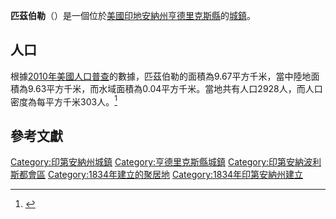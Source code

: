 {{noteTA
|G1=USState
|G2=地名
|G3=Unit
}}
{{Infobox settlement
|name            = 匹茲伯勒
|native_name = Pittsboro
|settlement_type          = [[鎮|城鎮]]
|image_skyline            = Dowtown_Pittsboro,_Indiana.jpg
|imagesize                = 250px
|image_map                = Hendricks County Indiana Incorporated and Unincorporated areas Pittsboro Highlighted 1860192.svg
|mapsize                  = 250px
|subdivision_type         = [[世界政區索引|國家]]
|subdivision_type1        = [[美国州份|州份]]
|subdivision_type2        = [[印地安納州行政區劃|縣]]
|subdivision_name         = [[美国|美国]]
|subdivision_name1        = [[印地安納州|印地安納州]]
|subdivision_name2        = [[亨德里克斯縣_(印地安納州)|亨德里克斯縣]]
|elevation_ft             = 938
|elevation_m              = 286
|timezone                 = [[北美东部时区|EST]]
|area_total_km2           = 9.67
|area_land_km2            = 9.63
|area_water_km2           = 0.04
|area_total_sq_mi         = 
|area_land_sq_mi          = 
|area_water_sq_mi         = 
|population_as_of         = [[2010年美國人口普查|2010]]
|population_footnotes     = 
|population_total         = 2928
|population_density_km2   = auto
|population_density_sq_mi = auto
|utc_offset               = -5
|coordinates              = {{coord|39|52|02|N|86|27|41|W|display=inline,title}}
| coor_pinpoint           = 
| coordinates_footnotes   = 
|timezone_DST             = EDT
|utc_offset_DST           = -4
|postal_code_type         = [[美國郵區編號|郵區編號]]
|postal_code              = 46167
|area_code                = {{link-en|电话区号317|Area code 317|317}}
|blank_name = [[地名信息系统|GNIS ID]]
|blank_info = 441210<ref name="GNIS">{{cite gnis|441210|Pittsboro}}</ref>
}}
'''匹茲伯勒'''（{{lang-en|Pittsboro}}）是一個位於[[美國|美國]][[印地安納州|印地安納州]][[亨德里克斯縣_(印地安納州)|亨德里克斯縣]]的[[鎮|城鎮]]。

== 人口 ==
根據[[2010年美國人口普查|2010年美國人口普查]]的數據，匹茲伯勒的面積為9.67平方千米，當中陸地面積為9.63平方千米，而水域面積為0.04平方千米。當地共有人口2928人，而人口密度為每平方千米303人。<ref name="GR8">{{cite web|url=http://factfinder2.census.gov|publisher=[[美国人口调查局|美国人口调查局]]|accessdate=2011-05-14|title=American FactFinder|archive-date=2013-09-11|archive-url=https://web.archive.org/web/20130911234518/http://factfinder2.census.gov/|dead-url=no}}</ref>

== 參考文獻 ==
{{reflist}}

{{亨德里克斯縣 (印地安納州)}}
{{Authority control}}

{{DEFAULTSORT:Pittsboro, Indiana}}
[[Category:印第安納州城鎮|Category:印第安納州城鎮]]
[[Category:亨德里克斯縣城鎮|Category:亨德里克斯縣城鎮]]
[[Category:印第安納波利斯都會區|Category:印第安納波利斯都會區]]
[[Category:1834年建立的聚居地|Category:1834年建立的聚居地]]
[[Category:1834年印第安納州建立|Category:1834年印第安納州建立]]

{{Indiana-geo-stub}}